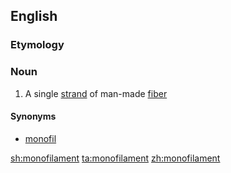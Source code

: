 ==English==

===Etymology===
{{prefix|mono|filament}}

===Noun===
{{en-noun}}

# {{context|textiles|lang=en}} A single [[strand]] of man-made [[fiber]]

====Synonyms====
*[[monofil]]

[[sh:monofilament]]
[[ta:monofilament]]
[[zh:monofilament]]